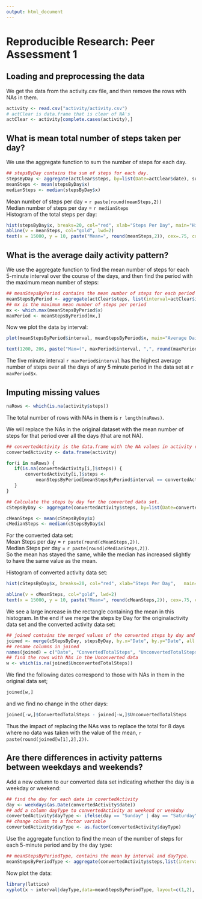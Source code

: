 ```yaml
---
output: html_document
---
```

# Reproducible Research: Peer Assessment 1

## Loading and preprocessing the data
We get the data from the activity.csv file, and then 
remove the rows with NAs in them.
```r
activity <- read.csv("activity/activity.csv")
# actClear is data.frame that is clear of NA's
actClear <- activity[complete.cases(activity),]

```

## What is mean total number of steps taken per day?
We use the aggregate function to sum the number of steps
for each day.

```r
## stepsByDay contains the sum of steps for each day.
stepsByDay <- aggregate(actClear$steps, by=list(Date=actClear$date), sum)
meanSteps <- mean(stepsByDay$x)
medianSteps <- median(stepsByDay$x)
```

Mean number of steps per day = `r paste(round(meanSteps,2))`  
Median number of steps per day = `r medianSteps`  
Histogram of the total steps per day:

```r
hist(stepsByDay$x, breaks=20, col="red", xlab="Steps Per Day", main="Histogram of Steps Per Day")
abline(v = meanSteps, col="gold", lwd=2)
text(x = 15000, y = 10, paste("Mean=", round(meanSteps,2)), cex=.75, col="gold")
```

## What is the average daily activity pattern?
We use the aggregate function to find the mean number of steps for each 5-minute interval over the course of the days, and then find the period with the maximum mean number of steps:
```r
## meanStepsByPeriod contains the mean number of steps for each period in the column x.
meanStepsByPeriod <- aggregate(actClear$steps, list(interval=actClear$interval), mean)
## mx is the maximum mean number of steps per period
mx <- which.max(meanStepsByPeriod$x)
maxPeriod <- meanStepsByPeriod[mx,]

```
Now we plot the data by interval:
```r
plot(meanStepsByPeriod$interval, meanStepsByPeriod$x, main="Average Daily Activity", xlab="5 Minute Interval", ylab="Mean Number of Steps", col="red", type="l")

text(1200, 206, paste("Max=(", maxPeriod$interval, ",", round(maxPeriod$x), ")"), cex=.75, col="gold")
```   
  
The five minute interval `r maxPeriod$interval` has the highest average number of steps over all the days of any 5 minute period in the data set at `r maxPeriod$x`.

## Imputing missing values
```r
naRows <- which(is.na(activity$steps))

```
The total number of rows with NAs in them is `r length(naRows)`.
<p>
We will replace the NAs in the original dataset with the mean number of steps for that period over all the days (that are not NA). 

```r
## convertedActivity is the data.frame with the NA values in activity replaced by the mean for the period
convertedActivity <- data.frame(activity)

for(i in naRows) {
   if(is.na(convertedActivity[i,]$steps)) {
       convertedActivity[i,]$steps <- 
           meanStepsByPeriod[meanStepsByPeriod$interval == convertedActivity[i,]$interval,]$x
   }
}

## Calculate the steps by day for the converted data set.
cStepsByDay <- aggregate(convertedActivity$steps, by=list(Date=convertedActivity$date), sum)

cMeanSteps <- mean(cStepsByDay$x)
cMedianSteps <- median(cStepsByDay$x)
```
For the converted data set:  
Mean Steps per day = `r paste(round(cMeanSteps,2))`.  
Median Steps per day = `r paste(round(cMedianSteps,2))`.  
So the mean has stayed the same, while the median has increased slightly to have the same value as the mean. 

Histogram of converted activity data set:
```r
hist(cStepsByDay$x, breaks=20, col="red", xlab="Steps Per Day",   main="Histogram of Converted Steps Per Day")

abline(v = cMeanSteps, col="gold", lwd=2)
text(x = 15000, y = 10, paste("Mean=", round(cMeanSteps,2)), cex=.75, col="gold")
```
  
We see a large increase in the rectangle containing the mean in this histogram. In the end if we merge the steps by Day for the originalactivity data set and the converted activity data set:
```r
## joined contains the merged values of the converted steps by day and the original steps by day.
joined <- merge(cStepsByDay, stepsByDay, by.x="Date", by.y="Date", all.x=TRUE)
## rename columns in joined
names(joined) = c("Date", "ConvertedTotalSteps", "UnconvertedTotalSteps")
## find the rows with NAs in the Unconverted data
w <- which(is.na(joined$UnconvertedTotalSteps))
```
We find the following dates correspond to those with NAs in them in the original data set;
```r
joined[w,]
```
and we find no change in the other days:
```r
joined[-w,]$ConvertedTotalSteps - joined[-w,]$UnconvertedTotalSteps
```
Thus the impact of replacing the NAs was to replace the total for 8 days where no data was taken with the value of the mean, `r paste(round(joined[w[1],2],2))`.


## Are there differences in activity patterns between weekdays and weekends?
Add a new column to our converted data set indicating whether the day is a weekday or weekend:
```r
## find the day for each date in covertedActivity
day <- weekdays(as.Date(convertedActivity$date))
## add a column dayType to convertedActivity as weekend or weekday
convertedActivity$dayType <- ifelse(day == "Sunday" | day == "Saturday",  "weekend", "weekday")
## change column to a factor variable
convertedActivity$dayType <- as.factor(convertedActivity$dayType)
```
Use the aggregate function to find the mean of the number of steps for each 5-minute period and by the day type:
```r
## meanStepsByPeriodType, contains the mean by interval and dayType.
meanStepsByPeriodType <- aggregate(convertedActivity$steps,list(interval=convertedActivity$interval, dayType=convertedActivity$dayType), mean)
```
Now plot the data:
```r
library(lattice)
xyplot(x ~ interval|dayType,data=meanStepsByPeriodType, layout=c(1,2), type="l",  ylab="Mean Number of Steps", xlab="Interval")
```

